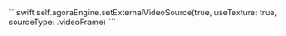 <PlatformWrapper platform="ios">
    ```swift
    self.agoraEngine.setExternalVideoSource(true, useTexture: true, sourceType: .videoFrame)
    ```
</PlatformWrapper>